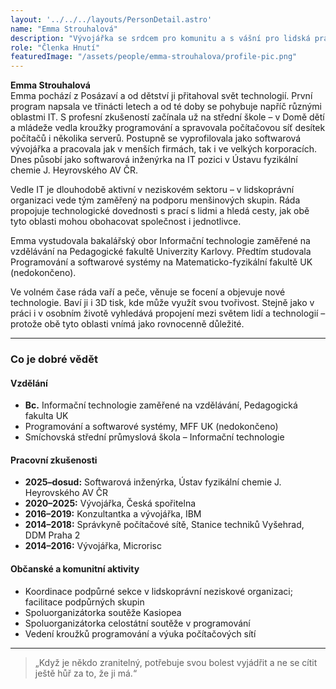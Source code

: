 ```yaml
---
layout: '../../../layouts/PersonDetail.astro'
name: "Emma Strouhalová"
description: "Vývojářka se srdcem pro komunitu a s vášní pro lidská práva."
role: "Členka Hnutí"
featuredImage: "/assets/people/emma-strouhalova/profile-pic.png"
---
```


**Emma Strouhalová**  
Emma pochází z Posázaví a od dětství ji přitahoval svět technologií. První program napsala ve třinácti letech a od té doby se pohybuje napříč různými oblastmi IT. S profesní zkušeností začínala už na střední škole – v Domě dětí a mládeže vedla kroužky programování a spravovala počítačovou síť desítek počítačů i několika serverů. Postupně se vyprofilovala jako softwarová vývojářka a pracovala jak v menších firmách, tak i ve velkých korporacích. Dnes působí jako softwarová inženýrka na IT pozici v Ústavu fyzikální chemie J. Heyrovského AV ČR.

Vedle IT je dlouhodobě aktivní v neziskovém sektoru – v lidskoprávní organizaci vede tým zaměřený na podporu menšinových skupin. Ráda propojuje technologické dovednosti s prací s lidmi a hledá cesty, jak obě tyto oblasti mohou obohacovat společnost i jednotlivce.

Emma vystudovala bakalářský obor Informační technologie zaměřené na vzdělávání na Pedagogické fakultě Univerzity Karlovy. Předtím studovala Programování a softwarové systémy na Matematicko-fyzikální fakultě UK (nedokončeno).

Ve volném čase ráda vaří a peče, věnuje se focení a objevuje nové technologie. Baví ji i 3D tisk, kde může využít svou tvořivost. Stejně jako v práci i v osobním životě vyhledává propojení mezi světem lidí a technologií – protože obě tyto oblasti vnímá jako rovnocenně důležité.

---

### Co je dobré vědět

#### Vzdělání
- **Bc.** Informační technologie zaměřené na vzdělávání, Pedagogická fakulta UK
- Programování a softwarové systémy, MFF UK (nedokončeno)
- Smíchovská střední průmyslová škola – Informační technologie

#### Pracovní zkušenosti
- **2025–dosud:** Softwarová inženýrka, Ústav fyzikální chemie J. Heyrovského AV ČR
- **2020–2025:** Vývojářka, Česká spořitelna
- **2016–2019:** Konzultantka a vývojářka, IBM
- **2014–2018:** Správkyně počítačové sítě, Stanice techniků Vyšehrad, DDM Praha 2
- **2014–2016:** Vývojářka, Microrisc

#### Občanské a komunitní aktivity
- Koordinace podpůrné sekce v lidskoprávní neziskové organizaci; facilitace podpůrných skupin
- Spoluorganizátorka soutěže Kasiopea
- Spoluorganizátorka celostátní soutěže v programování
- Vedení kroužků programování a výuka počítačových sítí

---

> „Když je někdo zranitelný, potřebuje svou bolest vyjádřit a ne se cítit ještě hůř za to, že ji má.“

